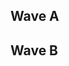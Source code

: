 {{DISPLAYTITLE:CT Gamercon: ''Melee'' Singles Pools}}{{SetGame|melee}}
{{tabs static
|name1=Overview
|link1=CT Gamercon/Melee
|name2=Singles Pools
|link2=CT Gamercon/Melee/Singles Pools
|name3=Singles Bracket
|link3=CT Gamercon/Melee/Singles Bracket
|name4=Doubles Bracket
|link4=CT Gamercon/Melee/Doubles Bracket
|This=2
}}
==Wave A==
{{Box|start|padding=2em}}
{{HiddenSort|===A1===}}
{{GroupTableStart |Bracket A1|width=300px}}
{{GroupTableSlot|Hungrybox|flag=us|win_m=4|lose_m=0|place=2|bg=up}}
{{GroupTableSlot|Thumbs|flag=us|win_m=4|lose_m=1|place=3|bg=stay}}
{{GroupTableSlot|Klaps|flag=us|win_m=3|lose_m=1|place=3|bg=stay}}
{{GroupTableSlot|Litt|flag=us|win_m=3|lose_m=2|place=4|bg=down}}
{{GroupTableSlot|BonkCushy|flag=us|win_m=3|lose_m=2|place=5|bg=down}}
{{GroupTableSlot|John Ward|flag=us|win_m=3|lose_m=2|place=5|bg=down}}
{{GroupTableSlot|Volvulus|flag=us|win_m=4|lose_m=2|place=7|bg=down}}
{{GroupTableSlot|Venti3HM|flag=us|win_m=2|lose_m=2|place=7|bg=down}}
{{GroupTableSlot|AwSmSean|flag=us|win_m=3|lose_m=2|place=9|bg=down}}
{{GroupTableSlot|scrums|flag=us|win_m=3|lose_m=2|place=9|bg=down}}
{{GroupTableSlot|Maku|flag=us|win_m=3|lose_m=2|place=9|bg=down}}
{{GroupTableSlot|2A4T|flag=us|win_m=1|lose_m=2|place=9|bg=down}}
{{GroupTableSlot|Timtheguy|flag=us|win_m=2|lose_m=2|place=13|bg=down}}
{{GroupTableSlot|Weekend Warrior|flag=us|win_m=2|lose_m=2|place=13|bg=down}}
{{GroupTableSlot|Cardinal|flag=us|win_m=1|lose_m=2|place=13|bg=down}}
{{GroupTableSlot|Red Squirrel|flag=us|win_m=1|lose_m=2|place=13|bg=down}}
{{GroupTableSlot|ZeperTheStar|flag=us|win_m=0|lose_m=2|place=17|bg=down}}
{{GroupTableSlot|DylanNoPancakes|flag=us|win_m=0|lose_m=2|place=17|bg=down}}
{{GroupTableSlot|T1TAN|flag=us|win_m=0|lose_m=2|place=17|bg=down}}
{{GroupTableSlot|same|flag=us|win_m=0|lose_m=2|place=17|bg=down}}
{{GroupTableSlot|Waga|flag=us|win_m=0|lose_m=2|place=17|bg=down}}
{{GroupTableSlot|Limes|flag=us|win_m=0|lose_m=2|place=17|bg=down}}
{{GroupTableSlot|Choreg|flag=us|win_m=0|lose_m=2|place=17|bg=down}}
{{GroupTableEnd}}
{{Box|break|padding=2em}}

{{HiddenSort|===A2===}}
{{GroupTableStart |Bracket A2|width=300px}}
{{GroupTableSlot|KirbyKaze|flag=ca|win_m=4|lose_m=0|place=2|bg=up}}
{{GroupTableSlot|justjason|flag=|win_m=4|lose_m=1|place=3|bg=stay}}
{{GroupTableSlot|squible|flag=us|win_m=3|lose_m=1|place=3|bg=stay}}
{{GroupTableSlot|Silver|flag=us|win_m=3|lose_m=2|place=4|bg=down}}
{{GroupTableSlot|Ses|flag=us|win_m=3|lose_m=2|place=5|bg=down}}
{{GroupTableSlot|Ant|flag=us|win_m=3|lose_m=2|place=5|bg=down}}
{{GroupTableSlot|Tichinde925|flag=us|win_m=3|lose_m=2|place=7|bg=down}}
{{GroupTableSlot|spectre|flag=us|win_m=3|lose_m=2|place=7|bg=down}}
{{GroupTableSlot|weeaboo|flag=us|win_m=3|lose_m=2|place=9|bg=down}}
{{GroupTableSlot|Cobra|flag=us|win_m=3|lose_m=2|place=9|bg=down}}
{{GroupTableSlot|d|flag=|win_m=2|lose_m=2|place=9|bg=down}}
{{GroupTableSlot|Crunch|flag=us|win_m=1|lose_m=2|place=9|bg=down}}
{{GroupTableSlot|Chenzo|flag=|win_m=2|lose_m=2|place=13|bg=down}}
{{GroupTableSlot|Kurt|flag=us|win_m=2|lose_m=2|place=13|bg=down}}
{{GroupTableSlot|Hex$|flag=us|win_m=1|lose_m=2|place=13|bg=down}}
{{GroupTableSlot|Admiral Zhao|flag=us|win_m=1|lose_m=2|place=13|bg=down}}
{{GroupTableSlot|Lucifer|flag=us|win_m=1|lose_m=2|place=17|bg=down}}
{{GroupTableSlot|GcBr0ke|flag=us|win_m=0|lose_m=2|place=17|bg=down}}
{{GroupTableSlot|Cobanetrain|flag=us|win_m=0|lose_m=2|place=17|bg=down}}
{{GroupTableSlot|Babypowder|flag=us|win_m=0|lose_m=2|place=17|bg=down}}
{{GroupTableSlot|Jkiller|flag=us|win_m=0|lose_m=2|place=17|bg=down}}
{{GroupTableSlot|ClassicalGuitar|flag=us|win_m=0|lose_m=2|place=17|bg=down}}
{{GroupTableSlot|Hung|flag=us|win_m=0|lose_m=2|place=17|bg=down}}
{{GroupTableEnd}}
{{Box|break|padding=2em}}

{{HiddenSort|===A3===}}
{{GroupTableStart |Bracket A3|width=300px}}
{{GroupTableSlot|Prince Abu|flag=us|win_m=4|lose_m=0|place=2|bg=up}}
{{GroupTableSlot|Younger|flag=us|win_m=4|lose_m=1|place=3|bg=stay}}
{{GroupTableSlot|G$|flag=us|win_m=3|lose_m=1|place=3|bg=stay}}
{{GroupTableSlot|Arty|flag=us|win_m=4|lose_m=2|place=4|bg=down}}
{{GroupTableSlot|DOOM|flag=us|win_m=3|lose_m=2|place=5|bg=down}}
{{GroupTableSlot|BluEG|flag=us|win_m=2|lose_m=2|place=5|bg=down}}
{{GroupTableSlot|Brisenberg|flag=us|win_m=3|lose_m=2|place=7|bg=down}}
{{GroupTableSlot|Kaioh|flag=us|win_m=2|lose_m=2|place=7|bg=down}}
{{GroupTableSlot|Andromecles|flag=us|win_m=3|lose_m=2|place=9|bg=down}}
{{GroupTableSlot|Jewfro|flag=us|win_m=3|lose_m=2|place=9|bg=down}}
{{GroupTableSlot|Papi|flag=us|win_m=2|lose_m=2|place=9|bg=down}}
{{GroupTableSlot|Life|flag=us|win_m=1|lose_m=2|place=9|bg=down}}
{{GroupTableSlot|Terah|flag=us|win_m=2|lose_m=2|place=13|bg=down}}
{{GroupTableSlot|Big L|flag=us|win_m=2|lose_m=2|place=13|bg=down}}
{{GroupTableSlot|Schmutzy|flag=us|win_m=2|lose_m=2|place=13|bg=down}}
{{GroupTableSlot|CAPTwheatroll|flag=us|win_m=2|lose_m=2|place=13|bg=down}}
{{GroupTableSlot|Darsh|flag=us|win_m=0|lose_m=2|place=17|bg=down}}
{{GroupTableSlot|EGG|flag=us|win_m=0|lose_m=2|place=17|bg=down}}
{{GroupTableSlot|BestChairWorld|flag=us|win_m=0|lose_m=2|place=17|bg=down}}
{{GroupTableSlot|marine|flag=us|win_m=0|lose_m=2|place=17|bg=down}}
{{GroupTableSlot|Kebiv|flag=us|win_m=0|lose_m=2|place=17|bg=down}}
{{GroupTableSlot|OneTwoThreeFourFive|flag=|win_m=0|lose_m=2|place=17|bg=down}}
{{GroupTableSlot|SickNasty|flag=us|win_m=0|lose_m=2|place=17|bg=down}}
{{GroupTableEnd}}
{{Box|break|padding=2em}}

{{HiddenSort|===A4===}}
{{GroupTableStart |Bracket A4|width=300px}}
{{GroupTableSlot|DJ Nintendo|flag=us|win_m=4|lose_m=0|place=2|bg=up}}
{{GroupTableSlot|Mr. Lemon|flag=us|win_m=4|lose_m=1|place=3|bg=stay}}
{{GroupTableSlot|42nd|flag=us|win_m=3|lose_m=1|place=3|bg=stay}}
{{GroupTableSlot|BIG KID|flag=us|win_m=4|lose_m=2|place=4|bg=down}}
{{GroupTableSlot|Shuffle|flag=us|win_m=3|lose_m=2|place=5|bg=down}}
{{GroupTableSlot|lint|flag=us|win_m=2|lose_m=2|place=5|bg=down}}
{{GroupTableSlot|Havok|flag=us|win_m=3|lose_m=2|place=7|bg=down}}
{{GroupTableSlot|Puff|flag=us|win_m=2|lose_m=2|place=7|bg=down}}
{{GroupTableSlot|Gooley|flag=us|win_m=3|lose_m=2|place=9|bg=down}}
{{GroupTableSlot|Hea7|flag=us|win_m=2|lose_m=2|place=9|bg=down}}
{{GroupTableSlot|Goolick|flag=us|win_m=2|lose_m=2|place=9|bg=down}}
{{GroupTableSlot|ThunderPaste|flag=us|win_m=2|lose_m=2|place=9|bg=down}}
{{GroupTableSlot|FreeSSBM|flag=us|win_m=2|lose_m=2|place=13|bg=down}}
{{GroupTableSlot|$oupa|flag=us|win_m=2|lose_m=2|place=13|bg=down}}
{{GroupTableSlot|November Ash|flag=us|win_m=2|lose_m=2|place=13|bg=down}}
{{GroupTableSlot|CowboyDan|flag=us|win_m=1|lose_m=2|place=13|bg=down}}
{{GroupTableSlot|Hella Cats|flag=us|win_m=1|lose_m=2|place=17|bg=down}}
{{GroupTableSlot|HighlyEducational|flag=us|win_m=0|lose_m=2|place=17|bg=down}}
{{GroupTableSlot|Duby|flag=us|win_m=0|lose_m=2|place=17|bg=down}}
{{GroupTableSlot|Bangout Johnson|flag=|win_m=0|lose_m=2|place=17|bg=down}}
{{GroupTableSlot|BranFlakes|flag=us|win_m=0|lose_m=2|place=17|bg=down}}
{{GroupTableSlot|Fun Cancelling|flag=us|win_m=0|lose_m=2|place=17|bg=down}}
{{GroupTableSlot|Fullmetal|flag=us|win_m=0|lose_m=2|place=17|bg=down}}
{{GroupTableEnd}}
{{Box|end}}

==Wave B==
{{Box|start|padding=2em}}
{{HiddenSort|===B1===}}
{{GroupTableStart |Bracket B1|width=300px}}
{{GroupTableSlot|Crush|flag=us|win_m=4|lose_m=0|place=2|bg=up}}
{{GroupTableSlot|Trail|flag=us|win_m=4|lose_m=1|place=3|bg=stay}}
{{GroupTableSlot|vortex|flag=us|win_m=3|lose_m=1|place=3|bg=stay}}
{{GroupTableSlot|bonfire10|flag=us|win_m=3|lose_m=2|place=4|bg=down}}
{{GroupTableSlot|Palika|flag=us|win_m=4|lose_m=2|place=5|bg=down}}
{{GroupTableSlot|shminkledorf|flag=us|win_m=3|lose_m=2|place=5|bg=down}}
{{GroupTableSlot|Keto|flag=us|win_m=2|lose_m=2|place=7|bg=down}}
{{GroupTableSlot|Golden|flag=us|win_m=2|lose_m=2|place=7|bg=down}}
{{GroupTableSlot|Wjang|flag=us|win_m=3|lose_m=2|place=9|bg=down}}
{{GroupTableSlot|Crispy|flag=us|win_m=2|lose_m=2|place=9|bg=down}}
{{GroupTableSlot|MicrowaveYourHead|flag=us|win_m=2|lose_m=2|place=9|bg=down}}
{{GroupTableSlot|Wassabi|flag=us|win_m=1|lose_m=2|place=9|bg=down}}
{{GroupTableSlot|Nugget|flag=us|win_m=2|lose_m=2|place=13|bg=down}}
{{GroupTableSlot|Skrad|flag=us|win_m=2|lose_m=2|place=13|bg=down}}
{{GroupTableSlot|LouisJohns|flag=us|win_m=2|lose_m=2|place=13|bg=down}}
{{GroupTableSlot|Lyric|flag=us|win_m=2|lose_m=2|place=13|bg=down}}
{{GroupTableSlot|JohnnyCaggz|flag=us|win_m=1|lose_m=2|place=17|bg=down}}
{{GroupTableSlot|LuckyWrench|flag=us|win_m=0|lose_m=2|place=17|bg=down}}
{{GroupTableSlot|HotdogSafari|flag=us|win_m=0|lose_m=2|place=17|bg=down}}
{{GroupTableSlot|Rellow Fellow|flag=us|win_m=0|lose_m=2|place=17|bg=down}}
{{GroupTableSlot|Mootier|flag=us|win_m=0|lose_m=2|place=17|bg=down}}
{{GroupTableSlot|Goob|flag=us|win_m=0|lose_m=2|place=17|bg=down}}
{{GroupTableSlot|xXItsCamiloXx|flag=|win_m=0|lose_m=2|place=17|bg=down}}
{{GroupTableEnd}}
{{Box|break|padding=2em}}

{{HiddenSort|===B2===}}
{{GroupTableStart |Bracket B2|width=300px}}
{{GroupTableSlot|Slox|flag=us|win_m=4|lose_m=0|place=2|bg=up}}
{{GroupTableSlot|dudutsai|flag=us|win_m=4|lose_m=1|place=3|bg=stay}}
{{GroupTableSlot|Hax|flag=us|win_m=3|lose_m=1|place=3|bg=stay}}
{{GroupTableSlot|KevinM|flag=us|win_m=5|lose_m=2|place=4|bg=down}}
{{GroupTableSlot|Emil|flag=us|win_m=5|lose_m=2|place=5|bg=down}}
{{GroupTableSlot|Makari|flag=us|win_m=2|lose_m=2|place=5|bg=down}}
{{GroupTableSlot|Lank|flag=us|win_m=3|lose_m=2|place=7|bg=down}}
{{GroupTableSlot|Spiff|flag=us|win_m=2|lose_m=2|place=7|bg=down}}
{{GroupTableSlot|Rh1thmz|flag=us|win_m=3|lose_m=2|place=9|bg=down}}
{{GroupTableSlot|Petey Walnuts|flag=us|win_m=2|lose_m=2|place=9|bg=down}}
{{GroupTableSlot|JoeST|flag=us|win_m=1|lose_m=2|place=9|bg=down}}
{{GroupTableSlot|Giraphe|flag=us|win_m=1|lose_m=2|place=9|bg=down}}
{{GroupTableSlot|Sku11sk8t3r|flag=us|win_m=2|lose_m=2|place=13|bg=down}}
{{GroupTableSlot|The Log|flag=us|win_m=1|lose_m=2|place=13|bg=down}}
{{GroupTableSlot|Aimin|flag=us|win_m=1|lose_m=2|place=13|bg=down}}
{{GroupTableSlot|Mixxdvii|flag=us|win_m=1|lose_m=2|place=13|bg=down}}
{{GroupTableSlot|DotA|flag=us|win_m=1|lose_m=2|place=17|bg=down}}
{{GroupTableSlot|Nards|flag=us|win_m=1|lose_m=2|place=17|bg=down}}
{{GroupTableSlot|Nyxz|flag=us|win_m=0|lose_m=2|place=17|bg=down}}
{{GroupTableSlot|Papi|flag=us|win_m=0|lose_m=2|place=17|bg=down}}
{{GroupTableSlot|omer|flag=us|win_m=0|lose_m=2|place=17|bg=down}}
{{GroupTableSlot|Rafiki|flag=us|win_m=0|lose_m=2|place=17|bg=down}}
{{GroupTableSlot|Bat$|flag=|win_m=0|lose_m=2|place=17|bg=down}}
{{GroupTableEnd}}
{{Box|break|padding=2em}}

{{HiddenSort|===B3===}}
{{GroupTableStart |Bracket B3|width=300px}}
{{GroupTableSlot|Ryobeat|flag=us|win_m=4|lose_m=0|place=2|bg=up}}
{{GroupTableSlot|Bolt|flag=us|win_m=5|lose_m=1|place=3|bg=stay}}
{{GroupTableSlot|Mafia|flag=us|win_m=3|lose_m=1|place=3|bg=stay}}
{{GroupTableSlot|Sora|flag=us|win_m=4|lose_m=2|place=4|bg=down}}
{{GroupTableSlot|tazio|flag=us|win_m=2|lose_m=2|place=5|bg=down}}
{{GroupTableSlot|Hoodcash|flag=us|win_m=2|lose_m=2|place=5|bg=down}}
{{GroupTableSlot|GHETTOWARMACHINE420|flag=us|win_m=2|lose_m=2|place=7|bg=down}}
{{GroupTableSlot|Rold Gold|flag=us|win_m=2|lose_m=2|place=7|bg=down}}
{{GroupTableSlot|tangerine|flag=us|win_m=3|lose_m=2|place=9|bg=down}}
{{GroupTableSlot|Splendid|flag=us|win_m=3|lose_m=2|place=9|bg=down}}
{{GroupTableSlot|Project|flag=us|win_m=3|lose_m=2|place=9|bg=down}}
{{GroupTableSlot|Flash|flag=us|win_m=3|lose_m=2|place=9|bg=down}}
{{GroupTableSlot|48th_Breadstick|flag=us|win_m=1|lose_m=2|place=13|bg=down}}
{{GroupTableSlot|Kablloey|flag=|win_m=1|lose_m=2|place=13|bg=down}}
{{GroupTableSlot|Tubs|flag=us|win_m=1|lose_m=2|place=13|bg=down}}
{{GroupTableSlot|Thunderstorm|flag=us|win_m=1|lose_m=2|place=13|bg=down}}
{{GroupTableSlot|Scudss|flag=us|win_m=1|lose_m=2|place=17|bg=down}}
{{GroupTableSlot|Bok Choy|flag=us|win_m=1|lose_m=2|place=17|bg=down}}
{{GroupTableSlot|Jaybird|flag=us|win_m=0|lose_m=2|place=17|bg=down}}
{{GroupTableSlot|Intelviz|flag=us|win_m=0|lose_m=2|place=17|bg=down}}
{{GroupTableSlot|KD8|flag=us|win_m=0|lose_m=2|place=17|bg=down}}
{{GroupTableSlot|Spell|flag=us|win_m=0|lose_m=2|place=17|bg=down}}
{{GroupTableSlot|TySpyGuy|flag=us|win_m=0|lose_m=2|place=17|bg=down}}
{{GroupTableEnd}}
{{Box|break|padding=2em}}

{{HiddenSort|===B4===}}
{{GroupTableStart |Bracket B4|width=300px}}
{{GroupTableSlot|Captain Smuckers|flag=us|win_m=4|lose_m=0|place=2|bg=up}}
{{GroupTableSlot|Joyboy|flag=us|win_m=4|lose_m=1|place=3|bg=stay}}
{{GroupTableSlot|Tian|flag=us|win_m=3|lose_m=1|place=3|bg=stay}}
{{GroupTableSlot|Swift~|flag=us|win_m=3|lose_m=2|place=4|bg=down}}
{{GroupTableSlot|Spencer|flag=|win_m=5|lose_m=2|place=5|bg=down}}
{{GroupTableSlot|Ricky|flag=us|win_m=3|lose_m=2|place=5|bg=down}}
{{GroupTableSlot|Toe|flag=us|win_m=4|lose_m=2|place=7|bg=down}}
{{GroupTableSlot|2can|flag=us|win_m=2|lose_m=2|place=7|bg=down}}
{{GroupTableSlot|arch|flag=us|win_m=3|lose_m=2|place=9|bg=down}}
{{GroupTableSlot|Mootook|flag=us|win_m=3|lose_m=2|place=9|bg=down}}
{{GroupTableSlot|ryfish|flag=us|win_m=2|lose_m=2|place=9|bg=down}}
{{GroupTableSlot|Icy|flag=us|win_m=1|lose_m=2|place=9|bg=down}}
{{GroupTableSlot|Khan|flag=us|win_m=2|lose_m=2|place=13|bg=down}}
{{GroupTableSlot|CTAT|flag=us|win_m=1|lose_m=2|place=13|bg=down}}
{{GroupTableSlot|Bdubs|flag=us|win_m=1|lose_m=2|place=13|bg=down}}
{{GroupTableSlot|Cali Wave|flag=us|win_m=1|lose_m=2|place=13|bg=down}}
{{GroupTableSlot|Bolshie|flag=us|win_m=1|lose_m=2|place=17|bg=down}}
{{GroupTableSlot|Coobs|flag=us|win_m=1|lose_m=2|place=17|bg=down}}
{{GroupTableSlot|Zesty|flag=us|win_m=0|lose_m=2|place=17|bg=down}}
{{GroupTableSlot|BONE|flag=|win_m=0|lose_m=2|place=17|bg=down}}
{{GroupTableSlot|Stephenzerotwo|flag=us|win_m=0|lose_m=2|place=17|bg=down}}
{{GroupTableSlot|robi|flag=us|win_m=0|lose_m=2|place=17|bg=down}}
{{GroupTableSlot|Stacy's Stepdad|flag=us|win_m=0|lose_m=2|place=17|bg=down}}
{{GroupTableSlot|SpookyDookie|flag=us|win_m=0|lose_m=2|place=17|bg=down}}
{{GroupTableEnd}}
{{Box|end}}
